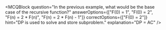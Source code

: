 
<MCQBlock 
  question="In the previous example, what would be the base case of the recursive function?"
  answerOptions={["F(0) = 1", "F(0) = 2", "F(n) = 2 * F(n)", "F(n) = 2 * F(n) - 1"]}
  correctOptions={["F(0) = 2"]}
  hint="DP is used to solve and store subproblem."
  explanation="DP = AC"
  />
